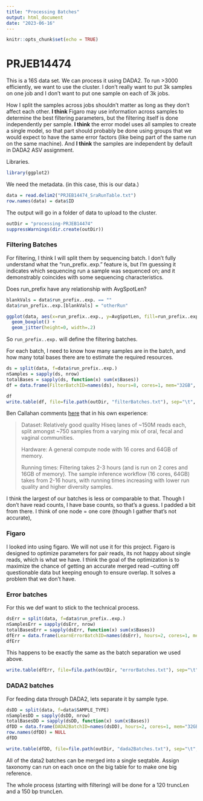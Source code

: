 ```yaml
---
title: "Processing Batches"
output: html_document
date: "2023-06-16"
---
```


```r
knitr::opts_chunk$set(echo = TRUE)
```

# PRJEB14474

This is a 16S data set.  We can process it using DADA2.  To run >3000 efficiently, we want to use the cluster. I don't really want to put 3k samples on one job and I don't want to put one sample on each of 3k jobs.  

How I split the samples across jobs shouldn't matter as long as they don't affect each other. **I think** Figaro may use information across samples to determine the best filtering parameters, but the filtering itself is done independently per sample. **I think** the error model uses all samples to create a single model, so that part should probably be done using groups that we would expect to have the same error factors (like being part of the same run on the same machine). And **I think** the samples are independent by default in DADA2 ASV assignment. 

Libraries.
```r
library(ggplot2)
```

We need the metadata. (in this case, this is our data.)
```r
data = read.delim2("PRJEB14474_SraRunTable.txt")
row.names(data) = data$ID
```

The output will go in a folder of data to upload to the cluster.
```r
outDir = "processing-PRJEB14474"
suppressWarnings(dir.create(outDir))
```


### Filtering Batches

For filtering, I think I will split them by sequencing batch. I don't fully understand what the "run_prefix..exp." feature is, but I'm guessing it indicates which sequencing run a sample was sequenced on; and it demonstrably coincides with some sequencing characteristics. 

Does run_prefix have any relationship with AvgSpotLen?
```r
blankVals = data$run_prefix..exp. == ""
data$run_prefix..exp.[blankVals] = "otherRun"

ggplot(data, aes(x=run_prefix..exp., y=AvgSpotLen, fill=run_prefix..exp.)) +
  geom_boxplot() + 
  geom_jitter(height=0, width=.2)
```

So `run_prefix..exp.` will define the filtering batches.

For each batch, I need to know how many samples are in the batch, and how many total bases there are to estimate the required resources.
```r
ds = split(data, f=data$run_prefix..exp.)
nSamples = sapply(ds, nrow)
totalBases = sapply(ds, function(x) sum(x$Bases))
df = data.frame(FilterBatchID=names(ds), hours=8, cores=1, mem="32GB", nSamples, totalBases)

df
write.table(df, file=file.path(outDir, "filterBatches.txt"), sep="\t", row.names=F, quote=F)
```

Ben Callahan comments [here]() that in his own experience:

>Dataset: Relatively good quality Hiseq lanes of ~150M reads each, split amongst ~750 samples from a varying mix of oral, fecal and vaginal communities.
>
>Hardware: A general compute node with 16 cores and 64GB of memory.
>
>Running times: Filtering takes 2-3 hours (and is run on 2 cores and 16GB of memory). The sample inference workflow (16 cores, 64GB) takes from 2-16 hours, with running times increasing with lower run quality and higher diversity samples. 
>

I think the largest of our batches is less or comparable to that. Though I don't have read counts, I have base counts, so that's a guess.  I padded a bit from there. I think of one node = one core (though I gather that's not accurate), 

### Figaro
I looked into using figaro. We will not use it for this project. Figaro is designed to optimize parameters for pair reads, its not happy about single reads, which is what we have.  I think the goal of the optimization is to maximize the chance of getting an accurate merged read --cutting off questionable data but keeping enough to ensure overlap. It solves a problem that we don't have.

### Error batches

For this we def want to stick to the technical process.
```r
dsErr = split(data, f=data$run_prefix..exp.)
nSamplesErr = sapply(dsErr, nrow)
totalBasesErr = sapply(dsErr, function(x) sum(x$Bases))
dfErr = data.frame(LearnErrorBatchID=names(dsErr), hours=2, cores=1, mem="32GB", nSamplesErr, totalBasesErr)
dfErr
```
This happens to be exactly the same as the batch separation we used above.

```r
write.table(dfErr, file=file.path(outDir, "errorBatches.txt"), sep="\t", row.names=F, quote=F)
```

### DADA2 batches

For feeding data through DADA2, lets separate it by sample type.
```r
dsDD = split(data, f=data$SAMPLE_TYPE)
nSamplesDD = sapply(dsDD, nrow)
totalBasesDD = sapply(dsDD, function(x) sum(x$Bases))
dfDD = data.frame(DADA2BatchID=names(dsDD), hours=2, cores=1, mem="32GB", nSamplesDD, totalBasesDD)
row.names(dfDD) = NULL
dfDD
```

```r
write.table(dfDD, file=file.path(outDir, "dada2Batches.txt"), sep="\t", row.names=F, quote=F)
```


All of the data2 batches can be merged into a single seqtable. Assign taxonomy can run on each once on the big table for to make one big reference.

The whole process (starting with filtering) will be done for a 120 truncLen and a 150 bp truncLen.

